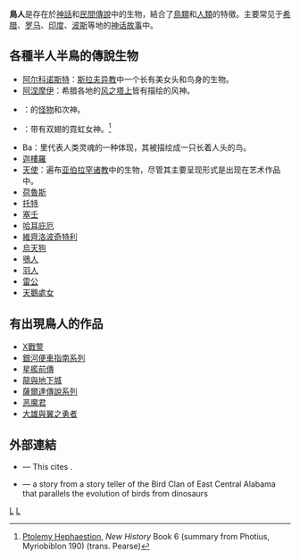 '''鳥人'''是存在於[[神話|神話]]和[[民間傳說|民間傳說]]中的生物，結合了[[鳥類|鳥類]]和[[人類|人類]]的特徵。主要常见于[[希腊|希腊]]、[[罗马|罗马]]、[[印度|印度]]、[[波斯|波斯]]等地的[[神话|神话故事]]中。

==各種半人半鳥的傳說生物==
*[[阿尔科诺斯特|阿尔科诺斯特]]：[[斯拉夫神話|斯拉夫异教]]中一个长有美女头和鸟身的生物。
*[[阿涅摩伊|阿涅摩伊]]：希腊各地的[[風之塔|风之塔上]]皆有描绘的风神。
*{{Internal link helper/en|安祖（传说生物）|Anzû}}：{{Internal link helper/en|美索不达米亚神话|Mesopotamian myths}}的[[怪物|怪物]]和次神。
*{{Internal link helper/en|阿尔刻|Arke}}：带有双翅的霓虹女神。<ref>[[Ptolemy_Hephaestion|Ptolemy Hephaestion]], ''New History'' Book 6 (summary from Photius, Myriobiblon 190) (trans. Pearse)</ref>
*Ba：{{Internal link helper/en|古埃及灵魂观|Ancient Egyptian conception of the soul}}里代表人类灵魂的一种体现，其被描绘成一只长着人头的鸟。
*[[迦樓羅|迦樓羅]]
*[[天使|天使]]：遍布[[亞伯拉罕諸教|亚伯拉罕诸教]]中的生物，尽管其主要呈现形式是出现在艺术作品中。
*[[荷魯斯|荷魯斯]]
*[[托特|托特]]
*[[塞壬|塞壬]]
*[[哈耳庇厄|哈耳庇厄]]
*[[維齊洛波奇特利|維齊洛波奇特利]]
*[[烏天狗|烏天狗]]
*[[鴞人|鴞人]]
*[[羽人|羽人]]
*[[雷公|雷公]]
*[[天鵝處女|天鵝處女]]

==有出現鳥人的作品==
*[[X戰警|X戰警]]
*[[銀河便車指南系列|銀河便車指南系列]]
*[[星艦前傳|星艦前傳]]
*[[龍與地下城|龍與地下城]]
*[[薩爾達傳說系列|薩爾達傳說系列]]
*[[恶魔君|恶魔君]]
*[[大雄與翼之勇者|大雄與翼之勇者]]

==外部連結==
*{{cite web | url=http://www.h-net.org/~nilas/seasons/bpeople.html|title="The Princess of the Bird People" a retelling of "Manora, the Bird Woman," from Thailand|author=Cathy S. Mosley|work=H-NILAS: Stories for the Seasons|accessdate=October 31, 2005 }} — This cites {{cite book|author=Toth, Marian Davis|title=Tales From Thailand| location=Tokyo | publisher=Charles E. Tuttle|year=1971|id=}}.
*{{cite web|url=http://www.freecherokee.org/birds/birdpeople.htm|title=The Story of the Bird People|author=Zerah'el Dancing Grouse|work=Free Cherokee|accessdate=October 31, 2005|archive-url=https://web.archive.org/web/20060223094811/http://www.freecherokee.org/birds/birdpeople.htm|archive-date=2006-02-23|dead-url=yes}} — a story from a story teller of the Bird Clan of East Central Alabama that parallels the evolution of birds from dinosaurs


[[Category:有人類和其他生物特徵的傳說生物|L]]
[[Category:神話傳說中的鳥|L]]